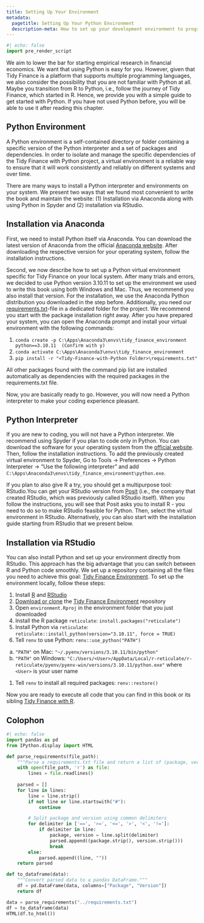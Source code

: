 ```yaml
---
title: Setting Up Your Environment
metadata:
  pagetitle: Setting Up Your Python Environment
  description-meta: How to set up your development environment to program with Python.  
---
```


```python
#| echo: false
import pre_render_script
```

We aim to lower the bar for starting empirical research in financial economics. We want that using Python is easy for you. However, given that Tidy Finance is a platform that supports multiple programming languages, we also consider the possibility that you are not familiar with Python at all. Maybe you transition from R to Python, i.e., follow the journey of Tidy Finance, which started in R. Hence, we provide you with a simple guide to get started with Python. If you have not used Python before, you will be able to use it after reading this chapter.

## Python Environment

A Python environment is a self-contained directory or folder containing a specific version of the Python interpreter and a set of packages and dependencies. In order to isolate and manage the specific dependencies of the Tidy Finance with Python project, a virtual environment is a reliable way to ensure that it will work consistently and reliably on different systems and over time.

There are many ways to install a Python interpreter and environments on your system. We present two ways that we found most convenient to write the book and maintain the website: (1) Installation via Anaconda along with using Python in Spyder and (2) installation via RStudio. 

## Installation via Anaconda

First, we need to install Python itself via Anaconda. You can download the latest version of Anaconda from the official [Anaconda website](https://www.anaconda.com/products/individual). After downloading the respective version for your operating system, follow the installation instructions.

Second, we now describe how to set up a Python virtual environment specific for Tidy Finance on your local system. After many trials and errors, we decided to use Python version 3.10.11 to set up the environment we used to write this book using both Windows and Mac. Thus, we recommend you also install that version. For the installation, we use the Anaconda Python distribution you downloaded in the step before. Additionally, you need our [requirements.txt](https://github.com/tidy-finance/website/blob/main/requirements.txt)-file in a dedicated folder for the project. We recommend you start with the package installation right away. After you have prepared your system, you can open the Anaconda prompt and install your virtual environment with the following commands:

1. `conda create -p C:\Apps\Anaconda3\envs\tidy_finance_environment python==3.10.11  (Confirm with y)`
2. `conda activate C:\Apps\Anaconda3\envs\tidy_finance_environment`
3. `pip install -r "<Tidy-Finance-with-Python Folder>\requirements.txt"`

All other packages found with the command pip list are installed automatically as dependencies with the required packages in the requirements.txt file.

Now, you are basically ready to go. However, you will now need a Python interpreter to make your coding experience pleasant.

## Python Interpreter

If you are new to coding, you will not have a Python interpreter. We recommend using Spyder if you plan to code only in Python. You can download the software for your operating system from the [official website](https://www.spyder-ide.org/). Then, follow the installation instructions. To add the previously  created virtual environment to Spyder, Go to Tools → Preferences → Python Interpreter → "Use the following interpreter" and add `C:\Apps\Anaconda3\envs\tidy_finance_environment\python.exe`.

If you plan to also give R a try, you should get a multipurpose tool: RStudio.You can get your RStudio version from [Posit](https://posit.co/download/rstudio-desktop/) (i.e., the company that created RStudio, which was previously called RStudio itself). When you follow the instructions, you will see that Posit asks you to install R - you need to do so to make RStudio feasible for Python. Then, select the virtual environment in RStudio. Alternatively, you can also start with the installation guide starting from RStudio that we present below.

## Installation via RStudio

You can also install Python and set up your environment directly from RStudio. This approach has the big advantage that you can switch between R and Python code smoothly. We set up a repository containing all the files you need to achieve this goal: [Tidy Finance Environment](https://github.com/tidy-finance/environment). To set up the environment locally, follow these steps:

1. Install [R](https://cran.r-project.org/bin/windows/base/) and [RStudio](https://posit.co/download/rstudio-desktop/)
1. [Download or clone](https://docs.github.com/en/repositories/creating-and-managing-repositories/cloning-a-repository) the [Tidy Finance Environment](https://github.com/tidy-finance/environment) repository
1. Open `environment.Rproj` in the environment folder that you just downloaded
1. Install the R package `reticulate`: `install.packages("reticulate")`
1. Install Python via `reticulate`: `reticulate::install_python(version="3.10.11", force = TRUE)`
1. Tell `renv` to use Python: `renv::use_python("PATH")`
  a. `"PATH"` on Mac: `"~/.pyenv/versions/3.10.11/bin/python"`
  b. `"PATH"` on Windows: `"C:/Users/<User>/AppData/Local/r-reticulate/r-reticulate/pyenv/pyenv-win/versions/3.10.11/python.exe"` where `<User>` is your user name
1. Tell `renv` to install all required packages: `renv::restore()`

Now you are ready to execute all code that you can find in this book or its sibling [Tidy Finance with R](../r). 

## Colophon

```python
#| echo: false
import pandas as pd
from IPython.display import HTML

def parse_requirements(file_path):
    """Parse a requirements.txt file and return a list of (package, version) tuples."""
    with open(file_path, 'r') as file:
        lines = file.readlines()
        
    parsed = []
    for line in lines:
        line = line.strip()
        if not line or line.startswith("#"):
            continue

        # Split package and version using common delimiters
        for delimiter in ['==', '>=', '<=', '>', '<', '!=']:
            if delimiter in line:
                package, version = line.split(delimiter)
                parsed.append((package.strip(), version.strip()))
                break
        else:
            parsed.append((line, ""))
    return parsed

def to_dataframe(data):
    """Convert parsed data to a pandas DataFrame."""
    df = pd.DataFrame(data, columns=["Package", "Version"])
    return df

data = parse_requirements("../requirements.txt")
df = to_dataframe(data)
HTML(df.to_html())
```
